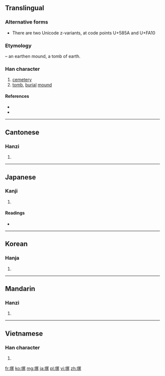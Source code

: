 ==Translingual==
===Alternative forms===
* There are two Unicode z-variants, at code points U+585A and U+FA10

===Etymology===
{{Han compound|土|t1=earth|冢|ls=psc|c1=s|c2=p}} – an earthen mound, a tomb of earth.

===Han character===
{{Han char|rn=32|rad=土|as=09|sn=12|four=4713<sub>2</sub>|canj=土月一人 (GBMO)}}

# [[cemetery]]
# [[tomb]], [[burial]] [[mound]]

====References====
* {{Han ref|kx=0236.020|dkj=05345|dj=0473.180|hdz=10476.070|uh=585A|ud=22618|bh=B6EF|bd=46831}}
* {{Han ref|uh=FA10}}

----

==Cantonese==

===Hanzi===
{{yue-hanzi|jyut=|y=chung2}}

# {{defn|lang=yue|sort=土0}}

----

==Japanese==

===Kanji===
{{ja-kanji|grade=c|rs=土10}}

# {{defn|lang=ja|sort=土09}}

====Readings====
* {{ja-readings|on=[[ちょう]] (chō)|kun=[[つか]] (tsuka)}}

----

==Korean==

===Hanja===
{{ko-hanja|hangeul=총|rv=chong|mr=ch'ong}}

# {{defn|lang=ko|sort=土0}}

----

==Mandarin==

===Hanzi===
{{cmn-hanzi|pin=[[zhǒng]] ([[zhong3]])|wg=chung<sup>3</sup>}}

# {{defn|lang=cmn|sort=土0}}

----

==Vietnamese==

===Han character===
{{vi-hantu|[[trủng]]|rs=土0}}

# {{defn|lang=vi|sort=土0}}

[[fr:塚]]
[[ko:塚]]
[[mg:塚]]
[[ja:塚]]
[[pl:塚]]
[[vi:塚]]
[[zh:塚]]